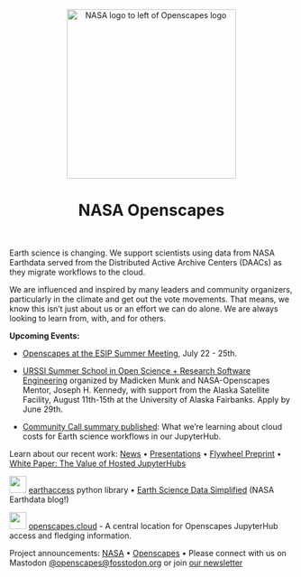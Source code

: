 <center><a><img src="images/nasa-openscapes.png" alt="NASA logo to left of Openscapes logo" width="300px"/></a></center>

<center>

<h1>NASA Openscapes</h1>

</center>

<br>

Earth science is changing. We support scientists using data from NASA Earthdata served from the Distributed Active Archive Centers (DAACs) as they migrate workflows to the cloud.

We are influenced and inspired by many leaders and community organizers, particularly in the climate and get out the vote movements. That means, we know this isn't just about us or an effort we can do alone. We are always looking to learn from, with, and for others.

**Upcoming Events:**

-   [Openscapes at the ESIP Summer Meeting](https://nasa-openscapes.github.io/news/2025-07-22-esip-summer-2025/), July 22 - 25th.

-   [URSSI Summer School in Open Science + Research Software Engineering](https://nasa-openscapes.github.io/news/2025-06-29-urssi-summer-school/) organized by Madicken Munk and NASA-Openscapes Mentor, Joseph H. Kennedy, with support from the Alaska Satellite Facility, August 11th-15th at the University of Alaska Fairbanks. Apply by June 29th.

-   [Community Call summary published](https://nasa-openscapes.github.io/news/2025-05-01-community-call-hub-cloud-costs/): What we’re learning about cloud costs for Earth science workflows in our JupyterHub.

Learn about our recent work: [News](news.qmd) • [Presentations](/about.qmd#slides) • [Flywheel Preprint](https://nasa-openscapes.github.io/about.html#flywheel-preprint) • [White Paper: The Value of Hosted JupyterHubs](https://nasa-openscapes.github.io/about.html#white-paper-value-of-hosted-jupyterhubs)

![](images/earthaccesslogo.png){fig-alt="hexagonal earthaccess logo, an illustrated earth as pixels with blue text arcing across" fig-align="left" width="30"} [earthaccess](https://earthaccess.readthedocs.io/en/latest/) python library • [Earth Science Data Simplified](https://www.earthdata.nasa.gov/learn/blog/earthaccess) (NASA Earthdata blog!)

![](images/openscapes_hex.png){fig-alt="hexagonal Openscapes logo" fig-align="left" width="30"} [openscapes.cloud](https://openscapes.cloud) - A central location for Openscapes JupyterHub access and fledging information.

Project announcements: [NASA](https://earthdata.nasa.gov/learn/openscapes) • [Openscapes](https://www.openscapes.org/blog/2021/03/10/nasa-announcement/) • Please connect with us on Mastodon [\@openscapes\@fosstodon.org](https://fosstodon.org/@openscapes) or join [our newsletter](https://docs.google.com/forms/d/e/1FAIpQLSdgVXRp3V-w94GPWkR31RUfyBl37EphdQSlCOcnyeNlf8OLWw/viewform)
